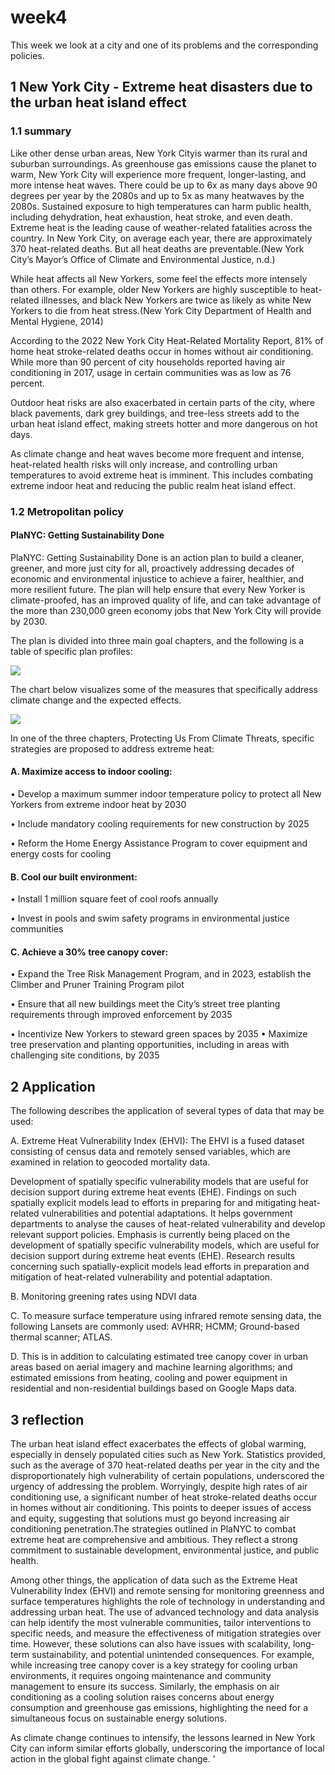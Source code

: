 # week4 {.unnumbered}

This week we look at a city and one of its problems and the corresponding policies.

## 1 New York City - Extreme heat disasters due to the urban heat island effect

### 1.1 summary

Like other dense urban areas, New York Cityis warmer than its rural and suburban surroundings. As greenhouse gas emissions cause the planet to warm, New York City will experience more frequent, longer-lasting, and more intense heat waves. There could be up to 6x as many days above 90 degrees per year by the 2080s and up to 5x as many heatwaves by the 2080s. Sustained exposure to high temperatures can harm public health, including dehydration, heat exhaustion, heat stroke, and even death. Extreme heat is the leading cause of weather-related fatalities across the country. In New York City, on average each year, there are approximately 370 heat-related deaths. But all heat deaths are preventable.(New York City's Mayor's Office of Climate and Environmental Justice, n.d.)

While heat affects all New Yorkers, some feel the effects more intensely than others. For example, older New Yorkers are highly susceptible to heat-related illnesses, and black New Yorkers are twice as likely as white New Yorkers to die from heat stress.(New York City Department of Health and Mental Hygiene, 2014)

According to the 2022 New York City Heat-Related Mortality Report, 81% of home heat stroke-related deaths occur in homes without air conditioning. While more than 90 percent of city households reported having air conditioning in 2017, usage in certain communities was as low as 76 percent.

Outdoor heat risks are also exacerbated in certain parts of the city, where black pavements, dark grey buildings, and tree-less streets add to the urban heat island effect, making streets hotter and more dangerous on hot days.

As climate change and heat waves become more frequent and intense, heat-related health risks will only increase, and controlling urban temperatures to avoid extreme heat is imminent. This includes combating extreme indoor heat and reducing the public realm heat island effect.

### 1.2 Metropolitan policy

#### PlaNYC: Getting Sustainability Done

PlaNYC: Getting Sustainability Done is an action plan to build a cleaner, greener, and more just city for all, proactively addressing decades of economic and environmental injustice to achieve a fairer, healthier, and more resilient future. The plan will help ensure that every New Yorker is climate-proofed, has an improved quality of life, and can take advantage of the more than 230,000 green economy jobs that New York City will provide by 2030.

The plan is divided into three main goal chapters, and the following is a table of specific plan profiles:

![](pic/policy.png)

The chart below visualizes some of the measures that specifically address climate change and the expected effects.

![](pic/policy1.png)

In one of the three chapters, Protecting Us From Climate Threats, specific strategies are proposed to address extreme heat:

#### A. Maximize access to indoor cooling:

• Develop a maximum summer indoor temperature policy to protect all New Yorkers from extreme indoor heat by 2030

• Include mandatory cooling requirements for new construction by 2025

• Reform the Home Energy Assistance Program to cover equipment and energy costs for cooling

#### B. Cool our built environment:

• Install 1 million square feet of cool roofs annually

• Invest in pools and swim safety programs in environmental justice communities

#### C. Achieve a 30% tree canopy cover:

• Expand the Tree Risk Management Program, and in 2023, establish the Climber and Pruner Training Program pilot

• Ensure that all new buildings meet the City's street tree planting requirements through improved enforcement by 2035

• Incentivize New Yorkers to steward green spaces by 2035 • Maximize tree preservation and planting opportunities, including in areas with challenging site conditions, by 2035

## 2 Application

The following describes the application of several types of data that may be used:

A. Extreme Heat Vulnerability Index (EHVI): The EHVI is a fused dataset consisting of census data and remotely sensed variables, which are examined in relation to geocoded mortality data.

Development of spatially specific vulnerability models that are useful for decision support during extreme heat events (EHE). Findings on such spatially explicit models lead to efforts in preparing for and mitigating heat-related vulnerabilities and potential adaptations. It helps government departments to analyse the causes of heat-related vulnerability and develop relevant support policies. Emphasis is currently being placed on the development of spatially specific vulnerability models, which are useful for decision support during extreme heat events (EHE). Research results concerning such spatially-explicit models lead efforts in preparation and mitigation of heat-related vulnerability and potential adaptation.

B. Monitoring greening rates using NDVI data

C. To measure surface temperature using infrared remote sensing data, the following Lansets are commonly used: AVHRR; HCMM; Ground-based thermal scanner; ATLAS.

D. This is in addition to calculating estimated tree canopy cover in urban areas based on aerial imagery and machine learning algorithms; and estimated emissions from heating, cooling and power equipment in residential and non-residential buildings based on Google Maps data.

## 3 reflection

The urban heat island effect exacerbates the effects of global warming, especially in densely populated cities such as New York. Statistics provided, such as the average of 370 heat-related deaths per year in the city and the disproportionately high vulnerability of certain populations, underscored the urgency of addressing the problem. Worryingly, despite high rates of air conditioning use, a significant number of heat stroke-related deaths occur in homes without air conditioning. This points to deeper issues of access and equity, suggesting that solutions must go beyond increasing air conditioning penetration.The strategies outlined in PlaNYC to combat extreme heat are comprehensive and ambitious. They reflect a strong commitment to sustainable development, environmental justice, and public health.

Among other things, the application of data such as the Extreme Heat Vulnerability Index (EHVI) and remote sensing for monitoring greenness and surface temperatures highlights the role of technology in understanding and addressing urban heat. The use of advanced technology and data analysis can help identify the most vulnerable communities, tailor interventions to specific needs, and measure the effectiveness of mitigation strategies over time. However, these solutions can also have issues with scalability, long-term sustainability, and potential unintended consequences. For example, while increasing tree canopy cover is a key strategy for cooling urban environments, it requires ongoing maintenance and community management to ensure its success. Similarly, the emphasis on air conditioning as a cooling solution raises concerns about energy consumption and greenhouse gas emissions, highlighting the need for a simultaneous focus on sustainable energy solutions.

As climate change continues to intensify, the lessons learned in New York City can inform similar efforts globally, underscoring the importance of local action in the global fight against climate change. '
